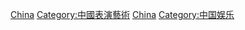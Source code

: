 {{Catnav|頁面分類|各種主題的頁面分類|按國家分類|各國文化|中国文化}}
{{Catnav|頁面分類|人文學科|艺术|各國藝術|中国艺术}}
{{Catnav|頁面分類|人文學科|文学|戏剧|各国戏剧}}
{{Catnav|頁面分類|人文學科|文学|各國文學|中国文学}}
{{Commons category|Theatre of China}}

[[Category:各国戏剧|China]]
[[Category:中國表演藝術|Category:中國表演藝術]]
[[Category:亚洲戏剧|China]]
[[Category:中国娱乐|Category:中国娱乐]]
